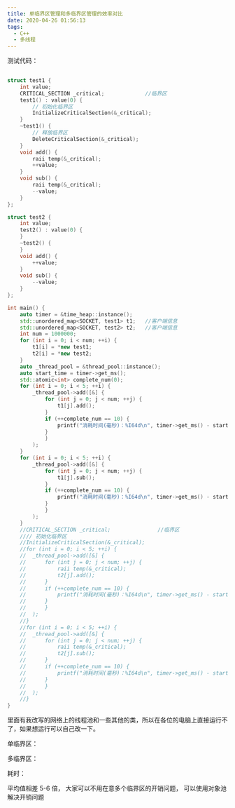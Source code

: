 ```yaml
---
title: 单临界区管理和多临界区管理的效率对比
date: 2020-04-26 01:56:13
tags:
  - C++
  - 多线程
---
```


测试代码：

```cpp
​
struct test1 {
	int value;
	CRITICAL_SECTION _critical;				//临界区
	test1() : value(0) {
		// 初始化临界区
		InitializeCriticalSection(&_critical);
	}
	~test1() {
		// 释放临界区
		DeleteCriticalSection(&_critical);
	}
	void add() {
		raii temp(&_critical);
		++value;
	}
	void sub() {
		raii temp(&_critical);
		--value;
	}
};

struct test2 {
	int value;
	test2() : value(0) {
	}
	~test2() {
	}
	void add() {
		++value;
	}
	void sub() {
		--value;
	}
};

int main() {
	auto timer = &time_heap::instance();
	std::unordered_map<SOCKET, test1> t1;	//客户端信息
	std::unordered_map<SOCKET, test2> t2;	//客户端信息
	int num = 1000000;
	for (int i = 0; i < num; ++i) {
		t1[i] = *new test1;
		t2[i] = *new test2;
	}
	auto _thread_pool = &thread_pool::instance();
	auto start_time = timer->get_ms();
	std::atomic<int> complete_num(0);
	for (int i = 0; i < 5; ++i) {
		_thread_pool->add([&] {
			for (int j = 0; j < num; ++j) {
				t1[j].add();
			}
			if (++complete_num == 10) {
				printf("消耗时间(毫秒)：%I64d\n", timer->get_ms() - start_time);
			}
			}
		);
	}
	for (int i = 0; i < 5; ++i) {
		_thread_pool->add([&] {
			for (int j = 0; j < num; ++j) {
				t1[j].sub();
			}
			if (++complete_num == 10) {
				printf("消耗时间(毫秒)：%I64d\n", timer->get_ms() - start_time);
			}
			}
		);
	}
	//CRITICAL_SECTION _critical;				//临界区
	//// 初始化临界区
	//InitializeCriticalSection(&_critical);
	//for (int i = 0; i < 5; ++i) {
	//	_thread_pool->add([&] {
	//		for (int j = 0; j < num; ++j) {
	//			raii temp(&_critical);
	//			t2[j].add();
	//		}
	//		if (++complete_num == 10) {
	//			printf("消耗时间(毫秒)：%I64d\n", timer->get_ms() - start_time);
	//		}
	//		}
	//	);
	//}
	//for (int i = 0; i < 5; ++i) {
	//	_thread_pool->add([&] {
	//		for (int j = 0; j < num; ++j) {
	//			raii temp(&_critical);
	//			t2[j].sub();
	//		}
	//		if (++complete_num == 10) {
	//			printf("消耗时间(毫秒)：%I64d\n", timer->get_ms() - start_time);
	//		}
	//		}
	//	);
	//}
}

```

里面有我改写的网络上的线程池和一些其他的类，所以在各位的电脑上直接运行不了，如果想运行可以自己改一下。

单临界区：

<AutoSizeImage src="https://img-blog.csdnimg.cn/20200426014912685.png?x-oss-process=image/watermark,type_ZmFuZ3poZW5naGVpdGk,shadow_10,text_aHR0cHM6Ly9ibG9nLmNzZG4ubmV0L3FxXzI4Mzk4MzAx,size_16,color_FFFFFF,t_70" />

多临界区：

<AutoSizeImage src="https://img-blog.csdnimg.cn/20200426014949965.png?x-oss-process=image/watermark,type_ZmFuZ3poZW5naGVpdGk,shadow_10,text_aHR0cHM6Ly9ibG9nLmNzZG4ubmV0L3FxXzI4Mzk4MzAx,size_16,color_FFFFFF,t_70" />

耗时：

<AutoSizeImage src="https://img-blog.csdnimg.cn/20200426015052275.png" />

平均值相差 5-6 倍， 大家可以不用在意多个临界区的开销问题， 可以使用对象池解决开销问题

